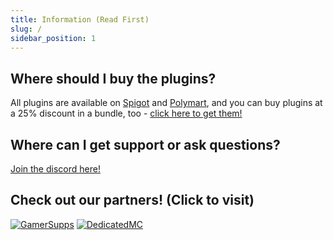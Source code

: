 ```yaml
---
title: Information (Read First)
slug: /
sidebar_position: 1
---
```


## Where should I buy the plugins?
All plugins are available on [Spigot](https://www.spigotmc.org/resources/authors/auxilor.507394/) and [Polymart](https://polymart.org/user/auxilor.1107), and you can buy plugins at a 25% discount in a bundle, too - [click here to get them!](https://polymart.org/bundle/eco-pack.110)

## Where can I get support or ask questions?
[Join the discord here!](https://discord.gg/ZcwpSsE)

## Check out our partners! (Click to visit)

[![GamerSupps](https://i.imgur.com/7mFhlQO.png)](http://gamersupps.gg/discount/Auxilor?afmc=Auxilor)
[![DedicatedMC](https://i.imgur.com/x9aeH38.png)](https://dedimc.promo/Auxilor)
